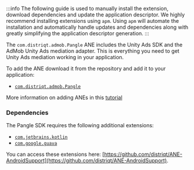 
:::info
The following guide is used to manually install the extension, download dependencies and update the application descriptor. We highly recommend installing extensions using `apm`. Using `apm` will automate the installation and automatically handle updates and dependencies along with greatly simplifying the application descriptor generation.
:::


The `com.distriqt.admob.Pangle` ANE includes the Unity Ads SDK and the AdMob Unity Ads mediation adapter. This is everything you need to get Unity Ads mediation working in your application.

To add the ANE download it from the repository and add it to your application:

- [`com.distriqt.admob.Pangle`](https://github.com/distriqt/ANE-Adverts-Mediation/raw/master/lib/unityads/com.distriqt.admob.Pangle.ane)

More information on adding ANEs in this [tutorial](/docs/tutorials/getting-started)


### Dependencies

The Pangle SDK requires the following additional extensions:

- [`com.jetbrains.kotlin`](https://github.com/distriqt/ANE-AndroidSupport/raw/master/lib/com.jetbrains.kotlin.ane)
- [`com.google.guava`](https://github.com/distriqt/ANE-AndroidSupport/raw/master/lib/com.google.guava.ane)

You can access these extensions here: [https://github.com/distriqt/ANE-AndroidSupport](https://github.com/distriqt/ANE-AndroidSupport).
